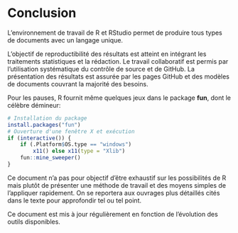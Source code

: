 # Conclusion {#chap:conclusion}

L'environnement de travail de R et RStudio permet de produire tous types de documents avec un langage unique.

L'objectif de reproductibilité des résultats est atteint en intégrant les traitements statistiques et la rédaction. 
Le travail collaboratif est permis par l'utilisation systématique du contrôle de source et de GitHub.
La présentation des résultats est assurée par les pages GitHub et des modèles de documents couvrant la majorité des besoins.

Pour les pauses, R fournit même quelques jeux dans le package **fun**, dont le célèbre démineur:
```r
# Installation du package
install.packages("fun")
# Ouverture d'une fenêtre X et exécution
if (interactive()) {
    if (.Platform$OS.type == "windows") 
        x11() else x11(type = "Xlib")
    fun::mine_sweeper()
}
```

Ce document n'a pas pour objectif d'être exhaustif sur les possibilités de R mais plutôt de présenter une méthode de travail et des moyens simples de l'appliquer rapidement.
On se reportera aux ouvrages plus détaillés cités dans le texte pour approfondir tel ou tel point.

Ce document est mis à jour régulièrement en fonction de l'évolution des outils disponibles.
